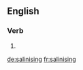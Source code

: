 ==English==

===Verb===
{{head|en|present participle}}

# {{present participle of|salinise|lang=en|nocat=1}}

[[de:salinising]]
[[fr:salinising]]